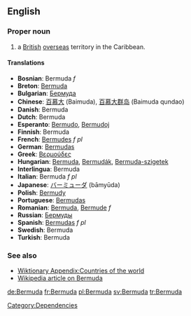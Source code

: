 ==English==

===Proper noun===

# a [[British]] [[overseas]] territory in the Caribbean. 
====Translations====
*'''Bosnian''': Bermuda ''f''
*'''Breton''': [[Bermuda]]
*'''Bulgarian''': [[Бермуда]]
*'''Chinese''': [[百慕大]] (Baimuda), [[百慕大群岛]] (Baimuda qundao)
*'''Danish''': Bermuda
*'''Dutch''': Bermuda
*'''Esperanto''': [[Bermudo]], [[Bermudoj]]
*'''Finnish''': Bermuda
*'''French''': [[Bermudes]] ''f pl''
*'''German''': [[Bermudas]]
*'''Greek''': [[Βερμούδες]]
*'''Hungarian''': [[Bermuda]], [[Bermudák]], [[Bermuda-szigetek]]
*'''Interlingua''': Bermuda
*'''Italian''': Bermuda ''f pl''
*'''Japanese''': [[バーミューダ]] (bāmyūda)
*'''Polish''': [[Bermudy]]
*'''Portuguese''': [[Bermudas]]
*'''Romanian''': [[Bermuda]], [[Bermude]] ''f''
*'''Russian''': [[Бермуды]]
*'''Spanish''': [[Bermudas]] ''f pl''
*'''Swedish''': Bermuda
*'''Turkish''': Bermuda

===See also===
*[[Wiktionary Appendix:Countries of the world]]
*[[w:Bermuda|Wikipedia article on Bermuda]]

[[Category:Dependencies]]

[[de:Bermuda]]
[[fr:Bermuda]]
[[pl:Bermuda]]
[[sv:Bermuda]]
[[tr:Bermuda]]